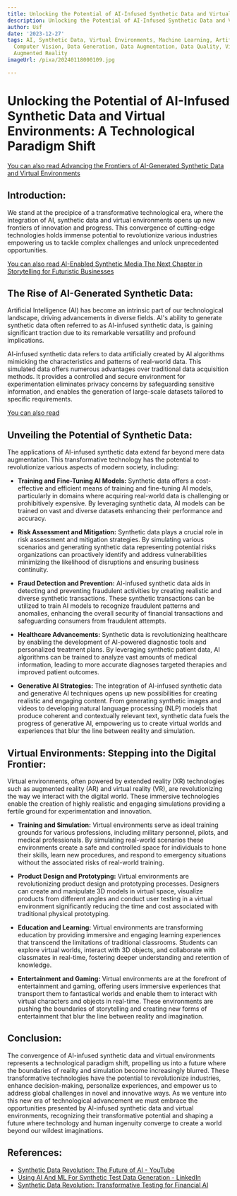 ```yaml
---
title: Unlocking the Potential of AI-Infused Synthetic Data and Virtual Environments
description: Unlocking the Potential of AI-Infused Synthetic Data and Virtual Environments
author: Usf
date: '2023-12-27'
tags: AI, Synthetic Data, Virtual Environments, Machine Learning, Artificial Intelligence,
  Computer Vision, Data Generation, Data Augmentation, Data Quality, Virtual Reality,
  Augmented Reality
imageUrl: /pixa/20240118000109.jpg

---
```

#  Unlocking the Potential  of AI-Infused Synthetic  Data and Virtual Environments: A Technological Paradigm Shift

[You can also read Advancing the Frontiers of AI-Generated Synthetic Data and  Virtual Environments](Advancing%20the%20Frontiers%20of%20AI-Generated%20Synthetic%20Data%20and%20Virtual%20Environments)


##  Introduction:
We stand at the precipice of a transformative technological era, where the integration of AI, synthetic data and virtual environments opens up new frontiers of innovation and progress. This convergence of cutting-edge technologies  holds immense potential to revolutionize various industries empowering us to  tackle complex challenges and unlock unprecedented opportunities.

[You can also read AI-Enabled  Synthetic Media The Next Chapter in Storytelling for Futuristic Businesses](AI-Enabled%20Synthetic%20Media%20The%20Next%20Chapter%20in%20Storytelling%20for%20Futuristic%20Businesses)


## The Rise of AI-Generated Synthetic Data:
Artificial  Intelligence (AI)  has become an intrinsic part of our technological landscape, driving advancements in diverse fields. AI's  ability to  generate synthetic data often referred to as AI-infused synthetic data, is gaining significant traction due to its remarkable versatility and profound implications.

AI-infused synthetic data refers to data artificially created by AI algorithms  mimicking the  characteristics and  patterns of real-world  data. This  simulated data  offers numerous advantages over  traditional data acquisition  methods. It provides a controlled  and secure environment for experimentation eliminates privacy concerns by safeguarding sensitive information, and enables the generation of large-scale datasets tailored to specific requirements.

[You can also read ]()


## Unveiling the Potential of Synthetic Data:
The applications of AI-infused synthetic data extend far beyond  mere data augmentation. This transformative technology has the potential to revolutionize various aspects of modern  society, including:

-  **Training and Fine-Tuning AI Models:** Synthetic data offers a cost-effective and efficient means of training and fine-tuning AI models, particularly in domains where acquiring real-world data is  challenging or prohibitively expensive. By leveraging synthetic data, AI models can be trained on vast and  diverse datasets enhancing their performance and accuracy.

- **Risk Assessment and Mitigation:** Synthetic data plays a crucial role in risk  assessment and mitigation strategies. By simulating various scenarios and generating synthetic  data representing  potential risks organizations  can proactively identify and address  vulnerabilities minimizing the likelihood of disruptions and ensuring business continuity.

- **Fraud Detection and Prevention:** AI-infused synthetic data aids in detecting and preventing fraudulent activities  by creating realistic and diverse synthetic transactions. These synthetic transactions  can be utilized to  train AI models to recognize  fraudulent patterns  and  anomalies, enhancing the overall security of financial transactions and safeguarding consumers from fraudulent attempts.

- **Healthcare Advancements:** Synthetic data is revolutionizing healthcare by enabling the  development of AI-powered diagnostic tools and personalized treatment plans. By leveraging synthetic patient data,  AI algorithms can be trained to analyze vast amounts of  medical information, leading to more accurate diagnoses targeted therapies and improved patient outcomes.

- **Generative AI Strategies:** The integration of AI-infused synthetic data and generative AI techniques opens up new possibilities for creating realistic and engaging  content. From generating synthetic images and videos  to developing natural  language processing  (NLP)  models that produce coherent and contextually relevant text, synthetic data fuels the progress of  generative AI, empowering us to create virtual worlds and experiences that  blur the line between  reality and simulation.

## Virtual Environments:  Stepping into the Digital Frontier:
Virtual environments, often powered by extended reality (XR) technologies such as augmented reality (AR) and virtual reality (VR), are revolutionizing the way we interact with the digital world. These immersive technologies enable the creation of highly realistic and engaging simulations providing a fertile ground for experimentation and innovation.

- **Training and Simulation:** Virtual environments  serve  as ideal training grounds for various  professions,  including military personnel, pilots, and  medical professionals.  By simulating real-world scenarios these environments create a safe and controlled space for individuals to hone their  skills, learn new procedures, and respond to  emergency situations without the associated risks of real-world training.

- **Product Design and Prototyping:** Virtual environments are revolutionizing product design and prototyping processes. Designers can create and  manipulate 3D models in virtual  space, visualize  products from different angles and conduct user testing  in a  virtual environment significantly reducing the time and cost  associated  with traditional physical prototyping.

- **Education and Learning:** Virtual environments are transforming  education by providing immersive and engaging learning  experiences that transcend the limitations of traditional classrooms. Students can  explore virtual worlds, interact with 3D objects, and collaborate with classmates in real-time, fostering deeper understanding and retention of  knowledge.

- **Entertainment and Gaming:** Virtual  environments are at the forefront of entertainment and gaming, offering users immersive experiences that transport them  to fantastical worlds and enable them  to interact with virtual characters and objects in real-time. These environments are pushing  the boundaries of  storytelling  and creating new forms of entertainment that blur the line between reality and  imagination.

## Conclusion:
The convergence of  AI-infused synthetic data and virtual environments represents a technological paradigm shift, propelling us into a future where the boundaries of reality and simulation become increasingly blurred. These  transformative technologies have the potential to revolutionize industries, enhance  decision-making, personalize  experiences, and  empower us to address global challenges in novel and innovative ways. As we  venture into this new era of technological advancement we must embrace the opportunities presented by AI-infused synthetic data and virtual environments, recognizing  their transformative  potential and shaping a future where technology  and human ingenuity converge to create a world beyond our wildest imaginations.

## References:
- [Synthetic Data Revolution: The Future of AI - YouTube](https://www.youtube.com/watch?v=_9k787kValY)
- [Using AI And ML For Synthetic Test Data Generation - LinkedIn](https://www.linkedin.com/pulse/using-ai-ml-synthetic-test-data-generation-aaron-francesconi-m4b3e)
- [Synthetic Data Revolution: Transformative Testing for Financial AI](https://www.linkedin.com/pulse/synthetic-data-revolution-transformative-testing-financial-ai-arymc?trk=public_post_main-feed-card_reshare_feed-article-content)
